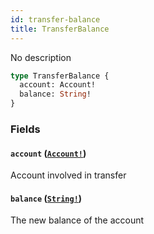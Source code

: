 ```yaml
---
id: transfer-balance
title: TransferBalance
---
```


No description

```graphql
type TransferBalance {
  account: Account!
  balance: String!
}
```

### Fields

#### `account` ([`Account!`](/docs/graphql/objects/account))

Account involved in transfer

#### `balance` ([`String!`](/docs/graphql/scalars/string))

The new balance of the account
